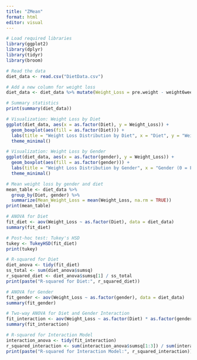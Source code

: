 ```yaml
---
title: "ZMean"
format: html
editor: visual
---
```


```r
# Load required libraries
library(ggplot2)
library(dplyr)
library(tidyr)
library(broom)

# Read the data
diet_data <- read.csv("DietData.csv")

# Add a new column for weight loss
diet_data <- diet_data %>% mutate(Weight_Loss = pre.weight - weight6weeks)

# Summary statistics
print(summary(diet_data))

# Visualization: Weight Loss by Diet
ggplot(diet_data, aes(x = as.factor(Diet), y = Weight_Loss)) +
  geom_boxplot(aes(fill = as.factor(Diet))) +
  labs(title = "Weight Loss Distribution by Diet", x = "Diet", y = "Weight Loss (kg)") +
  theme_minimal()

# Visualization: Weight Loss by Gender
ggplot(diet_data, aes(x = as.factor(gender), y = Weight_Loss)) +
  geom_boxplot(aes(fill = as.factor(gender))) +
  labs(title = "Weight Loss Distribution by Gender", x = "Gender (0 = Female, 1 = Male)", y = "Weight Loss (kg)") +
  theme_minimal()

# Mean weight loss by gender and diet
mean_table <- diet_data %>%
  group_by(Diet, gender) %>%
  summarize(Mean_Weight_Loss = mean(Weight_Loss, na.rm = TRUE))
print(mean_table)

# ANOVA for Diet
fit_diet <- aov(Weight_Loss ~ as.factor(Diet), data = diet_data)
summary(fit_diet)

# Post-hoc test: Tukey's HSD
tukey <- TukeyHSD(fit_diet)
print(tukey)

# R-squared for Diet
diet_anova <- tidy(fit_diet)
ss_total <- sum(diet_anova$sumsq)
r_squared_diet <- diet_anova$sumsq[1] / ss_total
print(paste("R-squared for Diet:", r_squared_diet))

# ANOVA for Gender
fit_gender <- aov(Weight_Loss ~ as.factor(gender), data = diet_data)
summary(fit_gender)

# Two-way ANOVA for Diet and Gender Interaction
fit_interaction <- aov(Weight_Loss ~ as.factor(Diet) * as.factor(gender), data = diet_data)
summary(fit_interaction)

# R-squared for Interaction Model
interaction_anova <- tidy(fit_interaction)
r_squared_interaction <- sum(interaction_anova$sumsq[1:3]) / sum(interaction_anova$sumsq)
print(paste("R-squared for Interaction Model:", r_squared_interaction))

```
